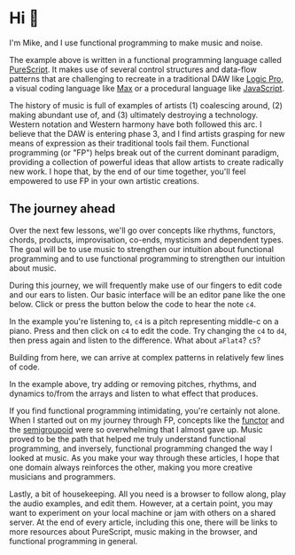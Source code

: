 
# Hi 👋

I'm Mike, and I use functional programming to make music and noise.

<Player player={introMain} code={intro} />

The example above is written in a functional programming language called [PureScript](https://purescript.org). It makes use of several control structures and data-flow patterns that are challenging to recreate in a traditional DAW like [Logic Pro](https://www.apple.com/logic-pro/), a visual coding language like [Max](https://cycling74.com/products/max) or a procedural language like [JavaScript](https://developer.mozilla.org/en-US/docs/Web/JavaScript).

The history of music is full of examples of artists (1) coalescing around, (2) making abundant use of, and (3) ultimately destroying a technology. Western notation and Western harmony have both followed this arc. I believe that the DAW is entering phase 3, and I find artists grasping for new means of expression as their traditional tools fail them. Functional programming (or "FP") helps break out of the current dominant paradigm, providing a collection of powerful ideas that allow artists to create radically new work. I hope that, by the end of our time together, you'll feel empowered to use FP in your own artistic creations.

## The journey ahead

Over the next few lessons, we'll go over concepts like rhythms, functors, chords, products, improvisation, co-ends, mysticism and dependent types. The goal will be to use music to strengthen our intuition about functional programming and to use functional programming to strengthen our intuition about music.

During this journey, we will frequently make use of our fingers to edit code and our ears to listen. Our basic interface will be an editor pane like the one below. Click or press the <FontAwesomeIcon icon={faPlayCircle} /> button below the code to hear the note `c4`.

<Player player={singleNoteMain} code={singleNote} />

In the example you're listening to, `c4` is a pitch representing middle-c on a piano. Press <FontAwesomeIcon icon={faStopCircle} /> and then click on `c4` to edit the code.  Try changing the `c4` to `d4`, then press <FontAwesomeIcon icon={faPlayCircle} /> again and listen to the difference. What about `aFlat4`? `c5`?

Building from here, we can arrive at complex patterns in relatively few lines of code.

<Player preload player={complexPatternMain} code={complexPattern} />

In the example above, try adding or removing pitches, rhythms, and dynamics to/from the arrays and listen to what effect that produces.

If you find functional programming intimidating, you're certainly not alone. When I started out on my journey through FP, concepts like the [functor](https://pursuit.purescript.org/packages/purescript-prelude/5.0.1/docs/Data.Functor#t:Functor) and the [semigroupoid](https://pursuit.purescript.org/packages/purescript-prelude/5.0.1/docs/Control.Semigroupoid#t:Semigroupoid) were so overwhelming that I almost gave up. Music proved to be the path that helped me truly understand functional programming, and inversely, functional programming changed the way I looked at music. As you make your way through these articles, I hope that one domain always reinforces the other, making you more creative musicians and programmers.

Lastly, a bit of housekeeping. All you need is a browser to follow along, play the audio examples, and edit them. However, at a certain point, you may want to experiment on your local machine or jam with others on a shared server. At the end of every article, including this one, there will be links to more resources about PureScript, music making in the browser, and functional programming in general.

<Footer />
